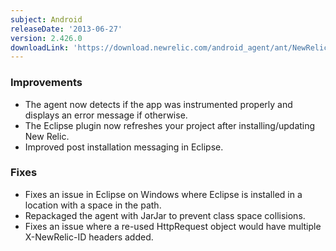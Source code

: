 ```yaml
---
subject: Android
releaseDate: '2013-06-27'
version: 2.426.0
downloadLink: 'https://download.newrelic.com/android_agent/ant/NewRelic_Android_Agent_2.426.0.zip'
---
```


### Improvements

* The agent now detects if the app was instrumented properly and displays an error message if otherwise.
* The Eclipse plugin now refreshes your project after installing/updating New Relic.
* Improved post installation messaging in Eclipse.

### Fixes

* Fixes an issue in Eclipse on Windows where Eclipse is installed in a location with a space in the path.
* Repackaged the agent with JarJar to prevent class space collisions.
* Fixes an issue where a re-used HttpRequest object would have multiple X-NewRelic-ID headers added.
